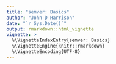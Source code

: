 ```yaml
---
title: "semver: Basics"
author: "John D Harrison"
date: "`r Sys.Date()`"
output: rmarkdown::html_vignette
vignette: >
  %\VignetteIndexEntry{semver: Basics}
  %\VignetteEngine{knitr::rmarkdown}
  %\VignetteEncoding{UTF-8}
---
```


